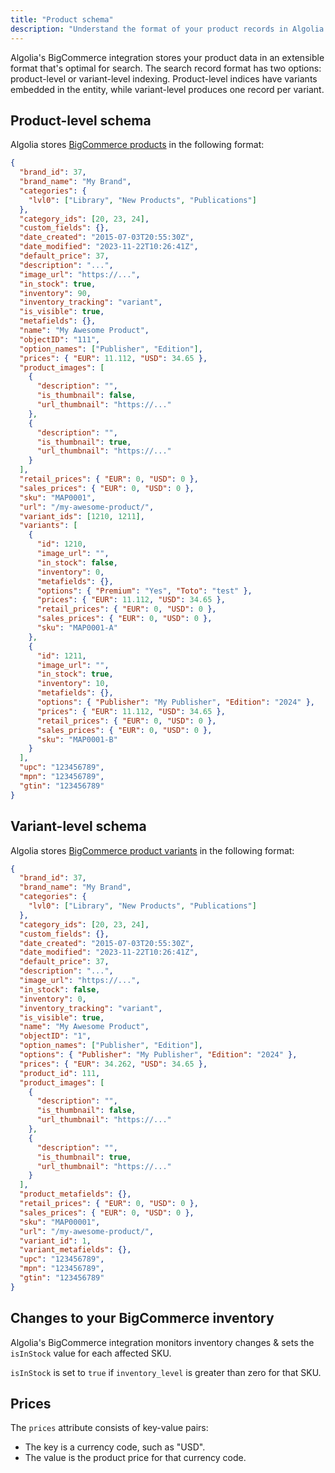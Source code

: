```yaml
---
title: "Product schema"
description: "Understand the format of your product records in Algolia for BigCommerce."
---
```


Algolia's BigCommerce integration stores your product data in an extensible format that's optimal for search.
The search record format has two options: product-level or variant-level indexing.
Product-level indices have variants embedded in the entity, while variant-level produces one record per variant.

## Product-level schema

Algolia stores [BigCommerce products](https://developer.bigcommerce.com/docs/rest-catalog/products) in the following format:

```json JSON
{
  "brand_id": 37,
  "brand_name": "My Brand",
  "categories": {
    "lvl0": ["Library", "New Products", "Publications"]
  },
  "category_ids": [20, 23, 24],
  "custom_fields": {},
  "date_created": "2015-07-03T20:55:30Z",
  "date_modified": "2023-11-22T10:26:41Z",
  "default_price": 37,
  "description": "...",
  "image_url": "https://...",
  "in_stock": true,
  "inventory": 90,
  "inventory_tracking": "variant",
  "is_visible": true,
  "metafields": {},
  "name": "My Awesome Product",
  "objectID": "111",
  "option_names": ["Publisher", "Edition"],
  "prices": { "EUR": 11.112, "USD": 34.65 },
  "product_images": [
    {
      "description": "",
      "is_thumbnail": false,
      "url_thumbnail": "https://..."
    },
    {
      "description": "",
      "is_thumbnail": true,
      "url_thumbnail": "https://..."
    }
  ],
  "retail_prices": { "EUR": 0, "USD": 0 },
  "sales_prices": { "EUR": 0, "USD": 0 },
  "sku": "MAP0001",
  "url": "/my-awesome-product/",
  "variant_ids": [1210, 1211],
  "variants": [
    {
      "id": 1210,
      "image_url": "",
      "in_stock": false,
      "inventory": 0,
      "metafields": {},
      "options": { "Premium": "Yes", "Toto": "test" },
      "prices": { "EUR": 11.112, "USD": 34.65 },
      "retail_prices": { "EUR": 0, "USD": 0 },
      "sales_prices": { "EUR": 0, "USD": 0 },
      "sku": "MAP0001-A"
    },
    {
      "id": 1211,
      "image_url": "",
      "in_stock": true,
      "inventory": 10,
      "metafields": {},
      "options": { "Publisher": "My Publisher", "Edition": "2024" },
      "prices": { "EUR": 11.112, "USD": 34.65 },
      "retail_prices": { "EUR": 0, "USD": 0 },
      "sales_prices": { "EUR": 0, "USD": 0 },
      "sku": "MAP0001-B"
    }
  ],
  "upc": "123456789",
  "mpn": "123456789",
  "gtin": "123456789"
}
```

## Variant-level schema

Algolia stores [BigCommerce product variants](https://developer.bigcommerce.com/docs/rest-catalog/products) in the following format:

```json JSON [expandable]
{
  "brand_id": 37,
  "brand_name": "My Brand",
  "categories": {
    "lvl0": ["Library", "New Products", "Publications"]
  },
  "category_ids": [20, 23, 24],
  "custom_fields": {},
  "date_created": "2015-07-03T20:55:30Z",
  "date_modified": "2023-11-22T10:26:41Z",
  "default_price": 37,
  "description": "...",
  "image_url": "https://...",
  "in_stock": false,
  "inventory": 0,
  "inventory_tracking": "variant",
  "is_visible": true,
  "name": "My Awesome Product",
  "objectID": "1",
  "option_names": ["Publisher", "Edition"],
  "options": { "Publisher": "My Publisher", "Edition": "2024" },
  "prices": { "EUR": 34.262, "USD": 34.65 },
  "product_id": 111,
  "product_images": [
    {
      "description": "",
      "is_thumbnail": false,
      "url_thumbnail": "https://..."
    },
    {
      "description": "",
      "is_thumbnail": true,
      "url_thumbnail": "https://..."
    }
  ],
  "product_metafields": {},
  "retail_prices": { "EUR": 0, "USD": 0 },
  "sales_prices": { "EUR": 0, "USD": 0 },
  "sku": "MAP00001",
  "url": "/my-awesome-product/",
  "variant_id": 1,
  "variant_metafields": {},
  "upc": "123456789",
  "mpn": "123456789",
  "gtin": "123456789"
}
```

## Changes to your BigCommerce inventory

Algolia's BigCommerce integration monitors inventory changes & sets the `isInStock` value for each affected SKU.

`isInStock` is set to `true` if `inventory_level` is greater than zero for that SKU.

## Prices

The `prices` attribute consists of key-value pairs:

- The key is a currency code, such as "USD".
- The value is the product price for that currency code.